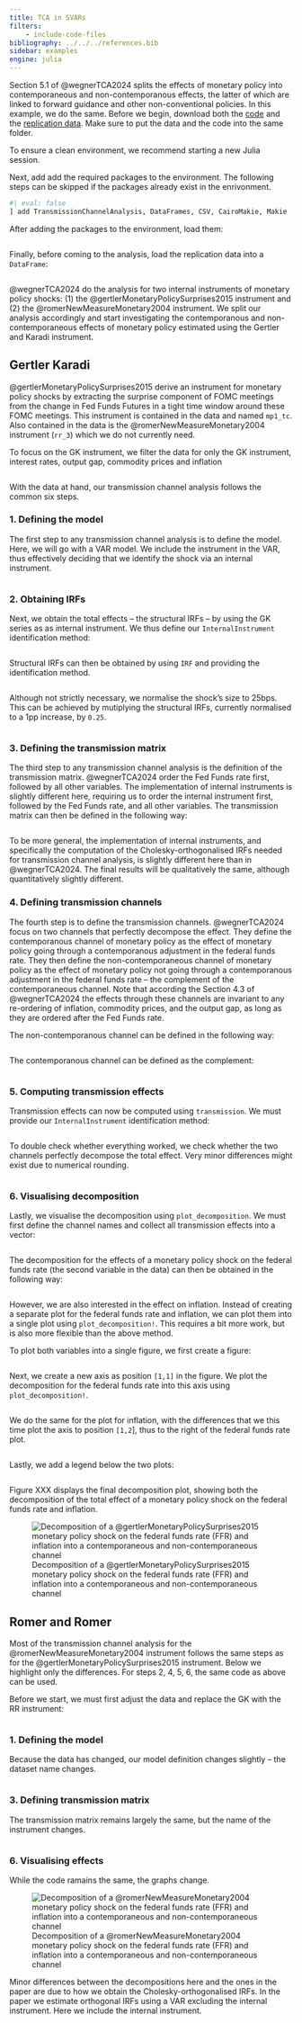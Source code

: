 ```yaml
---
title: TCA in SVARs
filters: 
    - include-code-files
bibliography: ../../../references.bib
sidebar: examples
engine: julia
---
```


Section 5.1 of @wegnerTCA2024 splits the effects of monetary policy into contemporaneous and non-contemporanous effects, the latter of which are linked to forward guidance and other non-conventional policies. In this example, we do the same. Before we begin, download both the [code](./wegner2025-section-5-1.jl) and the [replication data](./data.csv). Make sure to put the data and the code into the same folder.

To ensure a clean environment, we recommend starting a new Julia session. 

Next, add add the required packages to the environment. The following steps can be skipped if the packages already exist in the enrivonment. 

```julia
#| eval: false
] add TransmissionChannelAnalysis, DataFrames, CSV, CairoMakie, Makie
```

After adding the packages to the environment, load them: 

```.julia
```

Finally, before coming to the analysis, load the replication data into a `DataFrame`: 

```.julia
```

@wegnerTCA2024 do the analysis for two internal instruments of monetary policy shocks: (1) the @gertlerMonetaryPolicySurprises2015 instrument and (2) the @romerNewMeasureMonetary2004 instrument. We split our analysis accordingly and start investigating the contemporanous and non-contemporaneous effects of monetary policy estimated using the Gertler and Karadi instrument. 

## Gertler Karadi

@gertlerMonetaryPolicySurprises2015 derive an instrument for monetary policy shocks by extracting the surprise component of FOMC meetings from the change in Fed Funds Futures in a tight time window around these FOMC meetings. This instrument is contained in the data and named `mp1_tc`. Also contained in the data is the @romerNewMeasureMonetary2004 instrument (`rr_3`) which we do not currently need. 

To focus on the GK instrument, we filter the data for only the GK instrument, interest rates, output gap, commodity prices and inflation

```.julia
```

With the data at hand, our transmission channel analysis follows the common six steps. 

### 1. Defining the model

The first step to any transmission channel analysis is to define the model. Here, we will go with a VAR model. We include the instrument in the VAR, thus effectively deciding that we identify the shock via an internal instrument. 

```.julia
```

### 2. Obtaining IRFs

Next, we obtain the total effects -- the structural IRFs -- by using the GK series as as internal instrument. We thus define our `InternalInstrument` identification method: 

```.julia
```

Structural IRFs can then be obtained by using `IRF` and providing the identification method. 

```.julia
```

Although not strictly necessary, we normalise the shock's size to 25bps. This can be achieved by mutiplying the structural IRFs, currently normalised to a 1pp increase, by `0.25`.

```.julia
```

### 3. Defining the transmission matrix

The third step to any transmission channel analysis is the definition of the transmission matrix. @wegnerTCA2024 order the Fed Funds rate first, followed by all other variables. The implementation of internal instruments is slightly different here, requiring us to order the internal instrument first, followed by the Fed Funds rate, and all other variables. The transmission matrix can then be defined in the following way: 

```.julia
```

::: {.callout-note appearance="minimal"}
To be more general, the implementation of internal instruments, and specifically the computation of the Cholesky-orthogonalised IRFs needed for transmission channel analysis, is slightly different here than in @wegnerTCA2024. The final results will be qualitatively the same, although quantitatively slightly different.  
:::

### 4. Defining transmission channels

The fourth step is to define the transmission channels. @wegnerTCA2024 focus on two channels that perfectly decompose the effect. They define the contemporanous channel of monetary policy as the effect of monetary policy going through a contemporanous adjustment in the federal funds rate. They then define the non-contemporaneous channel of monetary policy as the effect of monetary policy not going through a contemporanous adjustment in the federal funds rate -- the complement of the contemporaneous channel. Note that according the Section 4.3 of @wegnerTCA2024 the effects through these channels are invariant to any re-ordering of inflation, commodity prices, and the output gap, as long as they are ordered after the Fed Funds rate. 

The non-contemporanous channel can be defined in the following way: 

```.julia
```

The contemporanous channel can be defined as the complement: 

```.julia
```

### 5. Computing transmission effects

Transmission effects can now be computed using `transmission`. We must provide our `InternalInstrument` identification method: 

```.julia
```

To double check whether everything worked, we check whether the two channels perfectly decompose the total effect. Very minor differences might exist due to numerical rounding. 

```.julia
```

### 6. Visualising decomposition

Lastly, we visualise the decomposition using `plot_decomposition`. We must first define the channel names and collect all transmission effects into a vector: 

```.julia
```

The decomposition for the effects of a monetary policy shock on the federal funds rate (the second variable in the data) can then be obtained in the following way: 

```.julia
```

However, we are also interested in the effect on inflation. Instead of creating a separate plot for the federal funds rate and inflation, we can plot them into a single plot using `plot_decomposition!`. This requires a bit more work, but is also more flexible than the above method. 

To plot both variables into a single figure, we first create a figure: 

```.julia
```

Next, we create a new axis as position `[1,1]` in the figure. We plot the decomposition for the federal funds rate into this axis using `plot_decomposition!`. 

```.julia
```

We do the same for the plot for inflation, with the differences that we this time plot the axis to position `[1,2`], thus to the right of the federal funds rate plot. 

```.julia
```

Lastly, we add a legend below the two plots: 

```.julia
```

Figure XXX displays the final decomposition plot, showing both the decomposition of the total effect of a monetary policy shock on the federal funds rate and inflation. 

::: {.column-page}
![Decomposition of a @gertlerMonetaryPolicySurprises2015 monetary policy shock on the federal funds rate (FFR) and inflation into a contemporaneous and non-contemporaneous channel](./gk_both.png)
:::

## Romer and Romer

Most of the transmission channel analysis for the @romerNewMeasureMonetary2004 instrument follows the same steps as for the @gertlerMonetaryPolicySurprises2015 instrument. Below we highlight only the differences. For steps 2, 4, 5, 6, the same code as above can be used. 

Before we start, we must first adjust the data and replace the GK with the RR instrument: 

```.julia
```

### 1. Defining the model 

Because the data has changed, our model definition changes slightly -- the dataset name changes. 

```.julia
```

### 3. Defining transmission matrix

The transmission matrix remains largely the same, but the name of the instrument changes. 

```.julia
```

### 6. Visualising effects

While the code ramains the same, the graphs change. 

::: {.column-page}
![Decomposition of a @romerNewMeasureMonetary2004 monetary policy shock on the federal funds rate (FFR) and inflation into a contemporaneous and non-contemporaneous channel](./rr_both.png)
:::

::: {.callout-note} 
Minor differences between the decompositions here and the ones in the paper 
are due to how we obtain the Cholesky-orthogonalised IRFs. In the paper we estimate 
orthogonal IRFs using a VAR excluding the internal instrument. Here we 
include the internal instrument. 
:::
